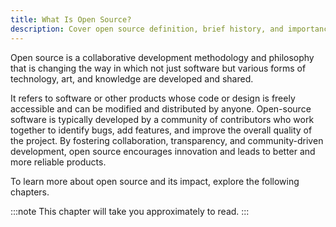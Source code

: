 ```yaml
---
title: What Is Open Source?
description: Cover open source definition, brief history, and importance. Learn how community-driven innovation empowers developers.
---
```


<p class="lead">Open source is a collaborative development methodology and philosophy that is changing the way in which not just software but various forms of technology, art, and knowledge are developed and shared.</p>

It refers to software or other products whose code or design is freely accessible and can be modified and distributed by anyone. Open-source software is typically developed by a community of contributors who work together to identify bugs, add features, and improve the overall quality of the project. By fostering collaboration, transparency, and community-driven development, open source encourages innovation and leads to better and more reliable products.

To learn more about open source and its impact, explore the following chapters.

:::note
This chapter will take you approximately **<GuideReadingTime slug="guide/what-is-open-source" />** to read.
:::
